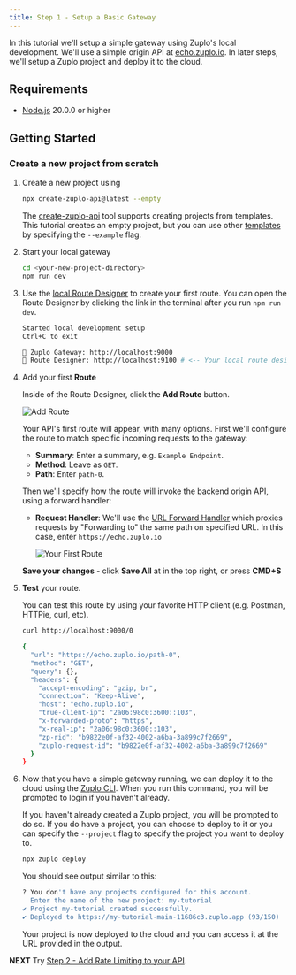 ```yaml
---
title: Step 1 - Setup a Basic Gateway
---
```


<QuickstartPicker
  mode="local"
  alternateLink="/articles/step-1-setup-basic-gateway"
/>

In this tutorial we'll setup a simple gateway using Zuplo's local development.
We'll use a simple origin API at [echo.zuplo.io](https://echo.zuplo.io). In
later steps, we'll setup a Zuplo project and deploy it to the cloud.

## Requirements

- [Node.js](https://nodejs.org/en/download) 20.0.0 or higher

## Getting Started

### Create a new project from scratch

<Stepper>

1. Create a new project using

   ```bash
   npx create-zuplo-api@latest --empty
   ```

   The [create-zuplo-api](../cli/create-zuplo-api.mdx) tool supports creating
   projects from templates. This tutorial creates an empty project, but you can
   use other [templates](https://zuplo.com/examples) by specifying the
   `--example` flag.

1. Start your local gateway

   ```bash
   cd <your-new-project-directory>
   npm run dev
   ```

1. Use the [local Route Designer](./local-development-routes-designer.mdx) to
   create your first route. You can open the Route Designer by clicking the link
   in the terminal after you run `npm run dev`.

   ```bash
   Started local development setup
   Ctrl+C to exit

   🚀 Zuplo Gateway: http://localhost:9000
   📘 Route Designer: http://localhost:9100 # <-- Your local route designer
   ```

1. Add your first **Route**

   Inside of the Route Designer, click the **Add Route** button.

   ![Add Route](../../public/media/step-1-setup-basic-gateway-local/image.png)

   Your API's first route will appear, with many options. First we'll configure
   the route to match specific incoming requests to the gateway:
   - **Summary**: Enter a summary, e.g. `Example Endpoint`.
   - **Method**: Leave as `GET`.
   - **Path**: Enter `path-0`.

   Then we'll specify how the route will invoke the backend origin API, using a
   forward handler:
   - **Request Handler**: We'll use the
     [URL Forward Handler](../handlers/url-forward.mdx) which proxies requests
     by "Forwarding to" the same path on specified URL. In this case, enter
     `https://echo.zuplo.io`

     ![Your First Route](../../public/media/step-1-setup-basic-gateway-local/image-1.png)

   **Save your changes** - click **Save All** at in the top right, or press
   **CMD+S**

1. **Test** your route.

   You can test this route by using your favorite HTTP client (e.g. Postman,
   HTTPie, curl, etc).

   ```bash
   curl http://localhost:9000/0

   {
     "url": "https://echo.zuplo.io/path-0",
     "method": "GET",
     "query": {},
     "headers": {
       "accept-encoding": "gzip, br",
       "connection": "Keep-Alive",
       "host": "echo.zuplo.io",
       "true-client-ip": "2a06:98c0:3600::103",
       "x-forwarded-proto": "https",
       "x-real-ip": "2a06:98c0:3600::103",
       "zp-rid": "b9822e0f-af32-4002-a6ba-3a899c7f2669",
       "zuplo-request-id": "b9822e0f-af32-4002-a6ba-3a899c7f2669"
     }
   }
   ```

1. Now that you have a simple gateway running, we can deploy it to the cloud
   using the [Zuplo CLI](../cli/overview.mdx). When you run this command, you
   will be prompted to login if you haven't already.

   If you haven't already created a Zuplo project, you will be prompted to do
   so. If you do have a project, you can choose to deploy to it or you can
   specify the `--project` flag to specify the project you want to deploy to.

   ```bash
   npx zuplo deploy
   ```

   You should see output similar to this:

   ```bash
   ? You don't have any projects configured for this account.
     Enter the name of the new project: my-tutorial
   ✔ Project my-tutorial created successfully.
   ✔ Deployed to https://my-tutorial-main-11686c3.zuplo.app (93/150)
   ```

   Your project is now deployed to the cloud and you can access it at the URL
   provided in the output.

</Stepper>

**NEXT** Try
[Step 2 - Add Rate Limiting to your API](./step-2-add-rate-limiting-local.mdx).

